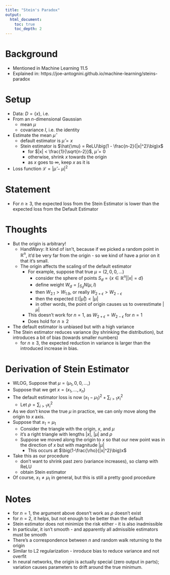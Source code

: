 ```yaml
---
title: "Stein's Paradox"
output:
  html_document:
    toc: true
    toc_depth: 2
---
```


# Background

- Mentioned in Machine Learning 11.5
- Explained in: https://joe-antognini.github.io/machine-learning/steins-paradox

# Setup

- Data: $D = \{x\}$, i.e.
- From an $n$-dimensional Gaussian
  - mean $\mu$
  - covariance $I$, i.e. the identity
- Estimate the mean $\hat{\mu}$
  - default estimator is $\hat{\mu} = x$
  - Stein estimator is $\hat{\mu} = ReLU\big(1 - \frac{n-2}{|x|^2}\big)x$
    - for $|x| < \frac{1}{\sqrt{n-2}}$, $\hat{\mu} = 0$
    - otherwise, shrink $x$ towards the origin
    - as $x$ goes to $\infty$, keep $x$ as it is
- Loss function $\mathcal{L} = |\hat{\mu}-\mu|^2$

# Statement

- For $n\geq 3$, the expected loss from the Stein Estimator is lower than the expected loss from the Default Estimator

# Thoughts

- But the origin is arbitrary!
  - HandWavy: It kind of isn't, because if we picked a random point in $\mathbb{R}^n$, it'd be very far from the origin - so we kind of have a prior on it that it's small.
  - The origin affects the scaling of the default estimator
    - For example, suppose that true $\mu = (2,0,0,\dots)$
      - consider the sphere of points $S_d = \{x\in\mathbb{R}^n| |x| = d\}$
      - define weight $W_d = \int_{S_d} N(\mu,I)$
      - then $W_{2.1} > W_{1.9}$, or really $W_{2+\epsilon} > W_{2-\epsilon}$
      - then the expected $\mathbb{E}(|\hat{\mu}|) < |\mu|$
      - in other words, the point of origin causes us to overestimate $|\mu|$
    - This doesn't work for $n=1$, as $W_{2+\epsilon} = W_{2-\epsilon}$ for $n=1$
    - Does hold for $n \geq 2$
- The default estimator is unbiased but with a high variance
- The Stein estimator reduces variance (by shrinking the distribution), but introduces a bit of bias (towards smaller numbers)
  - for $n\geq 3$, the expected reduction in variance is larger than the introduced increase in bias.

# Derivation of Stein Estimator

- WLOG, Suppose that $\mu = (\mu_1,0,0,\dots,)$
- Suppose that we get $x = (x_1,\dots,x_n)$
- The default estimator loss is now $(x_1 - \mu_1)^2 + \sum_{i > 1} x_i^2$
  - Let $\rho = \sum_{i>1} x_i^2$
- As we don't know the true $\mu$ in practice, we can only move along the origin to $x$ axis.
- Suppose that $x_1 = \mu_1$
  - Consider the triangle with the origin, $x$, and $\mu$
  - it's a right triangle with lengths $|x|$, $|\mu|$ and $\rho$
  - Suppose we moved along the origin to $x$ so that our new point was in the direction of $x$ but with magnitude $|\mu|$
    - This occurs at $\big(1-\frac{\rho}{|x|^2}\big)x$
- Take this as our procedure
  - don't want to shrink past zero (variance increases), so clamp with ReLU
  - obtain Stein estimator
- Of course, $x_1\neq \mu_1$ in general, but this is still a pretty good procedure

# Notes

- for $n=1$, the argument above doesn't work as $\rho$ doesn't exist
- for $n=2$, it helps, but not enough to be better than the default
- Stein estimator does not minimize the risk either - it is also inadmissible
- In particular, it isn't smooth - and apparently all admissible estimators must be smooth
- There's a correspondence between $n$ and random walk returning to the origin
- Similar to L2 regularization - inroduce bias to reduce variance and not overfit
- In neural networks, the origin is actually special (zero output in parts); variation causes parameters to drift around the true minimum.
